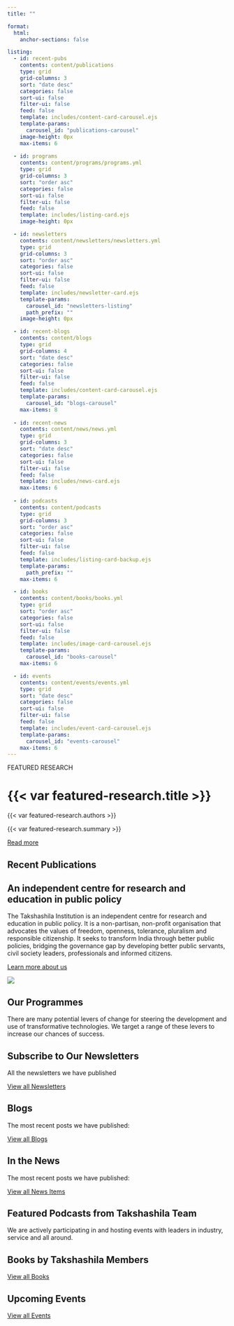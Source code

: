 ```yaml
---
title: ""

format:
  html:
    anchor-sections: false

listing:
  - id: recent-pubs
    contents: content/publications
    type: grid
    grid-columns: 3
    sort: "date desc"
    categories: false
    sort-ui: false
    filter-ui: false
    feed: false
    template: includes/content-card-carousel.ejs
    template-params: 
      carousel_id: "publications-carousel"
    image-height: 0px
    max-items: 6
  
  - id: programs
    contents: content/programs/programs.yml
    type: grid
    grid-columns: 3
    sort: "order asc"
    categories: false
    sort-ui: false
    filter-ui: false
    feed: false
    template: includes/listing-card.ejs
    image-height: 0px

  - id: newsletters
    contents: content/newsletters/newsletters.yml
    type: grid
    grid-columns: 3
    sort: "order asc"
    categories: false
    sort-ui: false
    filter-ui: false
    feed: false
    template: includes/newsletter-card.ejs
    template-params: 
      carousel_id: "newsletters-listing"
      path_prefix: ""
    image-height: 0px

  - id: recent-blogs
    contents: content/blogs
    type: grid
    grid-columns: 4
    sort: "date desc"
    categories: false
    sort-ui: false
    filter-ui: false
    feed: false
    template: includes/content-card-carousel.ejs
    template-params: 
      carousel_id: "blogs-carousel"
    max-items: 8
  
  - id: recent-news
    contents: content/news/news.yml
    type: grid
    grid-columns: 3
    sort: "date desc"
    categories: false
    sort-ui: false
    filter-ui: false
    feed: false
    template: includes/news-card.ejs
    max-items: 6
  
  - id: podcasts
    contents: content/podcasts
    type: grid
    grid-columns: 3
    sort: "order asc"
    categories: false
    sort-ui: false
    filter-ui: false
    feed: false
    template: includes/listing-card-backup.ejs
    template-params: 
      path_prefix: ""
    max-items: 6

  - id: books
    contents: content/books/books.yml
    type: grid
    sort: "order asc"
    categories: false
    sort-ui: false
    filter-ui: false
    feed: false
    template: includes/image-card-carousel.ejs
    template-params: 
      carousel_id: "books-carousel"
    max-items: 6

  - id: events
    contents: content/events/events.yml
    type: grid
    sort: "date desc"
    categories: false
    sort-ui: false
    filter-ui: false
    feed: false
    template: includes/event-card-carousel.ejs
    template-params: 
      carousel_id: "events-carousel"
    max-items: 6
---
```


::: {.title-banner}
:::

<!-- Start of Featured Research Section -->

::: {.featured-research-section}
::: {.featured-tag}
FEATURED RESEARCH
:::

# {{< var featured-research.title >}}

::: {.authors}
{{< var featured-research.authors >}}
:::

::: {.summary}
{{< var featured-research.summary >}}
:::

[Read more]({{< var featured-research.link >}}){.read-more-btn}
:::

<!-- End of Featured Research Section -->

<!-- Start of Recent Publications Listing -->

::: {.component-section}
::: {.section-heading}
## Recent Publications
:::

::: {.listing-carousel}
::: {#recent-pubs}
:::
:::
:::

<!-- End of Recent Publications Listing -->

<!-- Start of About Section -->

::: {.component-section}
::: {.about-us-container}
::: {.about-us-content}
# An <span class="highlight">independent centre</span> for research and education in public policy

The Takshashila Institution is an independent centre for research and education in public policy. It is a non-partisan, non-profit organisation that advocates the values of freedom, openness, tolerance, pluralism and responsible citizenship. It seeks to transform India through better public policies, bridging the governance gap by developing better public servants, civil society leaders, professionals and informed citizens.

::: {.about-cta}
[Learn more about us](pages/about.qmd){.about-btn}
:::

:::

::: {.about-us-image-container}
![](assets/images/takshashila-team.png){.about-us-image}
:::
:::
:::

<!-- End of About Section -->

<!-- Start of Our Programs Section -->

::: {.component-section}
:::{.section-heading}
## Our Programmes
:::

::: {.programs-container}
::: {.programs-intro}
There are many potential levers of change for steering the development and use of transformative technologies. We target a range of these levers to increase our chances of success.


:::

::: {#programs}
:::

:::
:::

<!-- End of Our Programs Section -->

<!-- Start of Newsletter Section -->

::: {.section-heading-with-view-all}
::: {.section-heading-subtitle}
## Subscribe to Our Newsletters
All the newsletters we have published
:::
[View all Newsletters](pages/newsletters.qmd){.view-all}
:::

::: {#newsletters}
:::

<!-- End of Newsletter Section -->

<!-- Start of Blogs Section -->

::: {.section-heading-with-view-all}
::: {.section-heading-subtitle}
## Blogs
The most recent posts we have published:
:::
[View all Blogs](){.view-all}
:::

::: {.listing-carousel}
::: {#recent-blogs}
:::
:::

<!-- End of Blogs Section -->

<!-- Start of News Section -->

::: {.component-section}
::: {.section-heading-with-view-all}
::: {.section-heading-subtitle}
## In the News
The most recent posts we have published:
:::
[View all News Items](){.view-all}
:::

::: {#recent-news}
:::
:::

<!-- End of News Section -->

<!-- Start of Podcasts Section -->

::: {.podcasts-section-heading}
:::
::: {.section-heading-with-view-all}
::: {.section-heading-subtitle}
## Featured Podcasts from Takshashila Team
We are actively participating in and hosting events with leaders in industry, service and all around.
:::

::: {#podcasts}
:::
:::

<!-- End of Podcasts Section -->

<!-- Start of Books Section -->

::: {.full-width-primary-color-wrapper}
::: {.full-width-primary-color-section}
::: {.books-container}

::: {.section-heading-with-view-all}
::: {.section-heading-subtitle}
## Books by Takshashila Members
:::
[View all Books](){.view-all}
:::

::: {#books}
:::

:::
:::
:::

<!-- End of Books Section -->

<!-- Start of Events Section -->

::: {.section-heading-with-view-all}
::: {.section-heading-subtitle}
## Upcoming Events
:::
[View all Events](){.view-all}
:::

::: {#events}
:::

<!-- End of Events Section -->
